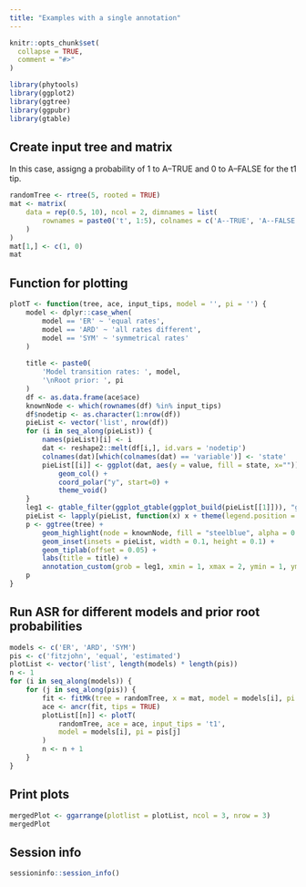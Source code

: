 ```yaml
---
title: "Examples with a single annotation"
---
```


```r
knitr::opts_chunk$set(
  collapse = TRUE,
  comment = "#>"
)
```

```r
library(phytools)
library(ggplot2)
library(ggtree)
library(ggpubr)
library(gtable)
```

## Create input tree and matrix

In this case, assigng a probability of 1 to A--TRUE and 0 to A--FALSE for
the t1 tip.

```r
randomTree <- rtree(5, rooted = TRUE)
mat <- matrix(
    data = rep(0.5, 10), ncol = 2, dimnames = list(
        rownames = paste0('t', 1:5), colnames = c('A--TRUE', 'A--FALSE')
    )
)
mat[1,] <- c(1, 0)
mat
```


## Function for plotting

```r
plotT <- function(tree, ace, input_tips, model = '', pi = '') {
    model <- dplyr::case_when(
        model == 'ER' ~ 'equal rates',
        model == 'ARD' ~ 'all rates different',
        model == 'SYM' ~ 'symmetrical rates'
    )
    
    title <- paste0(
        'Model transition rates: ', model,
        '\nRoot prior: ', pi
    )
    df <- as.data.frame(ace$ace)
    knownNode <- which(rownames(df) %in% input_tips)
    df$nodetip <- as.character(1:nrow(df))
    pieList <- vector('list', nrow(df)) 
    for (i in seq_along(pieList)) {
        names(pieList)[i] <- i
        dat <- reshape2::melt(df[i,], id.vars = 'nodetip')
        colnames(dat)[which(colnames(dat) == 'variable')] <- 'state'
        pieList[[i]] <- ggplot(dat, aes(y = value, fill = state, x="")) +
            geom_col() +
            coord_polar("y", start=0) +
            theme_void()
    }
    leg1 <- gtable_filter(ggplot_gtable(ggplot_build(pieList[[1]])), "guide-box") 
    pieList <- lapply(pieList, function(x) x + theme(legend.position = 'none'))
    p <- ggtree(tree) +
        geom_highlight(node = knownNode, fill = "steelblue", alpha = 0.5) +
        geom_inset(insets = pieList, width = 0.1, height = 0.1) +
        geom_tiplab(offset = 0.05) +
        labs(title = title) +
        annotation_custom(grob = leg1, xmin = 1, xmax = 2, ymin = 1, ymax = 1)
    p
}
``` 

## Run ASR for different models and prior root probabilities

```r
models <- c('ER', 'ARD', 'SYM')
pis <- c('fitzjohn', 'equal', 'estimated')
plotList <- vector('list', length(models) * length(pis))
n <- 1
for (i in seq_along(models)) {
    for (j in seq_along(pis)) {
        fit <- fitMk(tree = randomTree, x = mat, model = models[i], pi = pis[j])
        ace <- ancr(fit, tips = TRUE)
        plotList[[n]] <- plotT(
            randomTree, ace = ace, input_tips = 't1',
            model = models[i], pi = pis[j]
        )
        n <- n + 1
    }
}

```

## Print plots

```r
mergedPlot <- ggarrange(plotlist = plotList, ncol = 3, nrow = 3)
mergedPlot
```

## Session info

```r
sessioninfo::session_info()
```


